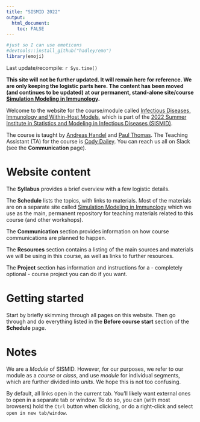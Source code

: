 ```yaml
---
title: "SISMID 2022"
output: 
  html_document:
    toc: FALSE
---
```


```r
#just so I can use emoticons
#devtools::install_github("hadley/emo")
library(emoji)
```



<!-- Some trickery to get the logo to show -->
<script>
   $(document).ready(function() {
     $head = $('#header');
     $head.prepend('<img src=\"media/logo.png\" style=\"float: right; border: none; width: 150px;\"/>')
   });
</script>

Last update/recompile: `r Sys.time()`

**This site will not be further updated. It will remain here for reference. We are only keeping the logistic parts here. The content has been moved (and continues to be updated) at our permanent, stand-alone site/course [Simulation Modeling in Immunology](https://andreashandel.github.io/SMIcourse/).**


Welcome to the website for the course/module called [Infectious Diseases, Immunology and Within-Host Models](https://si.biostat.washington.edu/about/sismid/MD2212), which is part of the [2022 Summer Institute in Statistics and Modeling in Infectious Diseases (SISMID)](https://si.biostat.washington.edu/about/sismid). 

The course is taught by [Andreas Handel](https://www.andreashandel.com/) and [Paul Thomas](https://www.stjude.org/research/labs/thomas-lab.html). 
The Teaching Assistant (TA) for the course is [Cody Dailey](https://daileyco.github.io/).
You can reach us all on Slack (see the **Communication** page). 


# Website content

The __Syllabus__ provides a brief overview with a few logistic details.

The __Schedule__ lists the topics, with links to materials. Most of the materials are on a separate site called [Simulation Modeling in Immunology](https://andreashandel.github.io/SMIcourse/) which we use as the main, permanent repository for teaching materials related to this course (and other workshops). 

The __Communication__ section provides information on how course communications are planned to happen.

The __Resources__ section contains a listing of the main sources and materials we will be using in this course, as well as links to further resources.

The __Project__ section has information and instructions for a - completely optional - course project you can do if you want. 


# Getting started

Start by briefly skimming through all pages on this website. Then go through and do everything listed in the __Before course start__ section of the __Schedule__ page. 


# Notes

We are a _Module_ of SISMID. However, for our purposes, we refer to our module as a _course_ or _class_, and use _module_ for individual segments, which are further divided into _units_. We hope this is not too confusing. 

By default, all links open in the current tab. You'll likely want external ones to open in a separate tab or window. To do so, you can (with most browsers) hold the `Ctrl` button when clicking, or do a right-click and select `open in new tab/window`.


  
